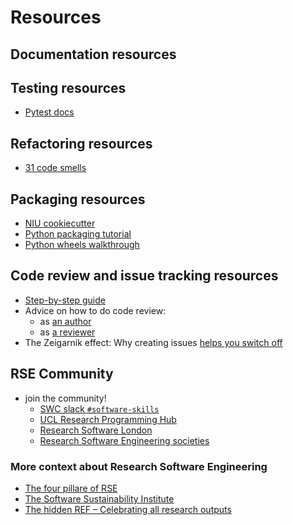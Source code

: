 # Resources

## Documentation resources

## Testing resources

* [Pytest docs](https://docs.pytest.org/en/7.3.x/)

## Refactoring resources

* [31 code smells](https://pragmaticways.com/31-code-smells-you-must-know/)


## Packaging resources

* [NIU cookiecutter](https://github.com/neuroinformatics-unit/python-cookiecutter)
* [Python packaging tutorial](https://packaging.python.org/en/latest/tutorials/packaging-projects/)
* [Python wheels walkthrough](https://youtu.be/FpIJ7T1Gpjo?feature=shared&t=1638)

## Code review and issue tracking resources

* [Step-by-step guide](https://blog.ossph.org/a-beginners-guide-to-contributing-to-open-source-projects/)
* Advice on how to do code review:
  * as [an author](https://mtlynch.io/code-review-love/)
  * as [a reviewer](https://mtlynch.io/human-code-reviews-1/)
* The Zeigarnik effect: Why creating issues [helps you switch off](https://todoist.com/inspiration/zeigarnik-effect-comic)

## RSE Community

* join the community!
  * [SWC slack `#software-skills`](swc-neuro.slack.com)
  * [UCL Research Programming Hub](https://www.ucl.ac.uk/advanced-research-computing/community/ucl-research-programming-hub)
  * [Research Software London](https://rslondon.ac.uk/)
  * [Research Software Engineering societies](https://society-rse.org/international-rse-organisations/)

### More context about Research Software Engineering

* [The four pillare of RSE](https://ieeexplore.ieee.org/document/8994167)
* [The Software Sustainability Institute](https://www.software.ac.uk/)
* [The hidden REF – Celebrating all research outputs](https://hidden-ref.org/)